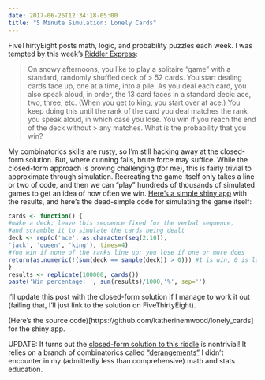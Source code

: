 ```yaml
---
date: 2017-06-26T12:34:18-05:00
title: "5 Minute Simulation: Lonely Cards"
---
```

FiveThirtyEight posts math, logic, and probability puzzles each week. I was tempted by this week's [Riddler Express](http://fivethirtyeight.com/features/can-you-deal-with-these-card-game-puzzles/):


> On snowy afternoons, you like to play a solitaire “game” with a standard, randomly shuffled deck of > 52 cards. You start dealing cards face up, one at a time, into a pile. As you deal each card, you 
> also speak aloud, in order, the 13 card faces in a standard deck: ace, two, three, etc. (When you 
> get to king, you start over at ace.) You keep doing this until the rank of the card you deal matches 
> the rank you speak aloud, in which case you lose. You win if you reach the end of the deck without > any matches.
> What is the probability that you win?

My combinatorics skills are rusty, so I'm still hacking away at the closed-form solution. But, where cunning fails, brute force may suffice. While the closed-form approach is proving challenging (for me), this is fairly trivial to approximate through simulation. Recreating the game itself only takes a line or two of code, and then we can "play" hundreds of thousands of simulated games to get an idea of how often we win. [Here's a simple shiny app](https://katherinemwood.shinyapps.io/lonely_cards/) with the results, and here's the dead-simple code for simulating the game itself:

```r
cards <- function() {
#make a deck; leave this sequence fixed for the verbal sequence,
#and scramble it to simulate the cards being dealt
deck <- rep(c('ace', as.character(seq(2:10)),
'jack', 'queen', 'king'), times=4)
#You win if none of the ranks line up; you lose if one or more does
return(as.numeric(!(sum(deck == sample(deck)) > 0))) #1 is win, 0 is lose
}
results <- replicate(100000, cards())
paste('Win percentage: ', sum(results)/1000,'%', sep='')
```

I'll update this post with the closed-form solution if I manage to work it out (failing that, I'll just link to the solution on FiveThirtyEight).

(Here's the source code)[https://github.com/katherinemwood/lonely_cards] for the shiny app.

UPDATE: It turns out the [closed-form solution to this riddle](https://fivethirtyeight.com/features/how-long-will-it-take-to-blow-out-the-birthday-candles/#correction) is nontrivial! It relies on a branch of combinatorics called ["derangements"](http://mathworld.wolfram.com/Derangement.html) I didn't encounter in my (admittedly less than comprehensive) math and stats education.
